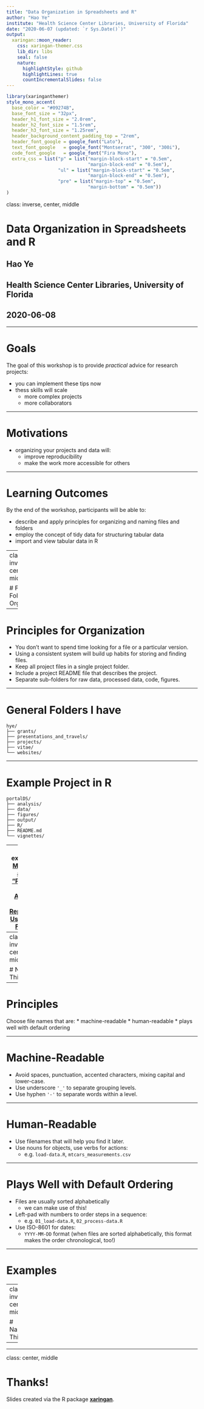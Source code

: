 ```yaml
---
title: "Data Organization in Spreadsheets and R"
author: "Hao Ye"
institute: "Health Science Center Libraries, University of Florida"
date: "2020-06-07 (updated: `r Sys.Date()`)"
output:
  xaringan::moon_reader:
    css: xaringan-themer.css
    lib_dir: libs
    seal: false
    nature:
      highlightStyle: github
      highlightLines: true
      countIncrementalSlides: false
---
```


```r
library(xaringanthemer)
style_mono_accent(
  base_color = "#09274B",
  base_font_size = "32px", 
  header_h1_font_size = "2.0rem",
  header_h2_font_size = "1.5rem",
  header_h3_font_size = "1.25rem", 
  header_background_content_padding_top = "2rem", 
  header_font_google = google_font("Lato"),
  text_font_google   = google_font("Montserrat", "300", "300i"),
  code_font_google   = google_font("Fira Mono"), 
  extra_css = list("p" = list("margin-block-start" = "0.5em", 
                              "margin-block-end" = "0.5em"), 
                   "ul" = list("margin-block-start" = "0.5em", 
                              "margin-block-end" = "0.5em"), 
                   "pre" = list("margin-top" = "0.5em", 
                              "margin-bottom" = "0.5em"))
)
```

class: inverse, center, middle

# Data Organization in Spreadsheets and R
## Hao Ye
## Health Science Center Libraries, University of Florida
## 2020-06-08

---

# Goals

The goal of this workshop is to provide *practical* advice for research projects:

* you can implement these tips now
* thess skills will scale
  - more complex projects
  - more collaborators

---

# Motivations

* organizing your projects and data will:
  - improve reproducibility
  - make the work more accessible for others

---

# Learning Outcomes

By the end of the workshop, participants will be able to:

* describe and apply principles for organizing and naming files and folders
* employ the concept of tidy data for structuring tabular data
* import and view tabular data in R

---
class: inverse, center, middle

# File and Folder Organization

---

# Principles for Organization

* You don't want to spend time looking for a file or a particular version.
* Using a consistent system will build up habits for storing and finding files.
* Keep all project files in a single project folder.
* Include a project README file that describes the project.
* Separate sub-folders for raw data, processed data, code, figures.

---

# General Folders I have

```
hye/
├── grants/
├── presentations_and_travels/
├── projects/
├── vitae/
└── websites/
```

---

# Example Project in R

```
portalDS/
├── analysis/
├── data/
├── figures/
├── output/
├── R/
├── README.md
└── vignettes/
```

--
* more examples in [Marwick et al. 2018 "Packaging Data Analytical Work Reproducibly Using R (and Friends)"](https://www.tandfonline.com/doi/abs/10.1080/00031305.2017.1375986)

---
class: inverse, center, middle

# Naming Things

---

# Principles

Choose file names that are:
* machine-readable
* human-readable
* plays well with default ordering

---

# Machine-Readable

* Avoid spaces, punctuation, accented characters, mixing capital and lower-case.
* Use underscore `'_'` to separate grouping levels.
* Use hyphen `'-'` to separate words within a level.

---

# Human-Readable

* Use filenames that will help you find it later.
* Use nouns for objects, use verbs for actions:
  - e.g. `load-data.R`, `mtcars_measurements.csv`

---

# Plays Well with Default Ordering

* Files are usually sorted alphabetically
  - we can make use of this!
* Left-pad with numbers to order steps in a sequence:
  - e.g. `01_load-data.R`, `02_process-data.R`
* Use ISO-8601 for dates:
  - `YYYY-MM-DD` format (when files are sorted alphabetically, this format makes the order chronological, too!)

---

# Examples


---
class: inverse, center, middle

# Naming Things

---

---

class: center, middle

# Thanks!

Slides created via the R package [**xaringan**](https://github.com/yihui/xaringan).
